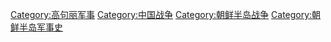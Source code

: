 [[Category:高句丽军事|Category:高句丽军事]]
[[Category:中国战争|Category:中国战争]]
[[Category:朝鲜半岛战争|Category:朝鲜半岛战争]]
[[Category:朝鲜半岛军事史|Category:朝鲜半岛军事史]]